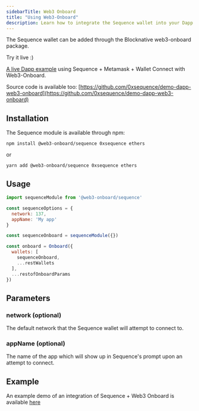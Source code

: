 ---
sidebarTitle: Web3 Onboard
title: "Using Web3-Onboard"
description: Learn how to integrate the Sequence wallet into your Dapp using Web3-Onboard. Check out a live demo showcasing Sequence, Metamask, and Wallet Connect in action.
---

The Sequence wallet can be added through the Blocknative web3-onboard package.

<Note>
Try it live :)

[A live Dapp example](https://0xsequence.github.io/demo-dapp-web3-onboard/) using Sequence + Metamask + Wallet Connect with Web3-Onboard.

Source code is available too: [https://github.com/0xsequence/demo-dapp-web3-onboard](https://github.com/0xsequence/demo-dapp-web3-onboard)
</Note>

## Installation

The Sequence module is available through npm:

```shell
npm install @web3-onboard/sequence 0xsequence ethers
```
or
```shell
yarn add @web3-onboard/sequence 0xsequence ethers
```

## Usage

```js
import sequenceModule from '@web3-onboard/sequence'

const sequenceOptions = {
  network: 137,
  appName: 'My app'
}

const sequenceOnboard = sequenceModule({})

const onboard = Onboard({
  wallets: [
    sequenceOnboard,
    ...restWallets
  ],
  ...restofOnboardParams
})

```

## Parameters

### network (optional)
The default network that the Sequence wallet will attempt to connect to.

### appName (optional)
The name of the app which will show up in Sequence's prompt upon an attempt to connect. 

## Example

An example demo of an integration of Sequence + Web3 Onboard is available [here](https://github.com/0xsequence/demo-dapp-web3-onboard)
